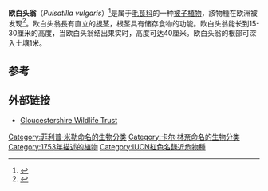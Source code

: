 {{Speciesbox
|image = Pasque Flower (Pulsatilla vulgaris) (17022184800).jpg
|status = NT
|status_system = IUCN3.1
|status_ref = <ref name="iucn">Schweizer, F. & Hasinger, O. 2014. ''Pulsatilla vulgaris''. The IUCN Red List of Threatened Species 2014: e.T161913A50786112. https://dx.doi.org/10.2305/IUCN.UK.2014-1.RLTS.T161913A50786112.en. Downloaded on 02 December 2016.</ref>
|genus = Pulsatilla
|species = vulgaris
|authority = [[Philip_Miller|Mill.]]
|synonyms = ''Anemone acutipetala'' <small>Schleich.</small><br>
''Anemone bogenhardiana'' <small>(Rchb.) Pritz.</small><br>
''Anemone collina'' <small>Salisb.</small><br>
''Anemone intermedia'' <small>Schult.</small><br>
''Anemone pratensis Sibth.</small><br>
''Anemone pulsatilla'' <small>L.</small><br>
''Anemone pulsatilla'' f. ''henryi'' <small>(Christ) Tosco</small><br>
''Anemone sylvestris'' <small>Vill.</small><br>
''Anemone tenuifolia'' <small>Schleich.</small><br>
''Pulsatilla amoena'' <small>Jord.</small><br>
''Pulsatilla aperta'' <small>Schur</small><br>
''Pulsatilla bogenhardiana'' <small>Rchb.</small><br>
''Pulsatilla intermedia'' <small>Sweet</small><br>
''Pulsatilla media'' <small>Bogenh.</small><br>
''Pulsatilla oenipontana'' <small>Dalla Torre & Sarnth.</small><br>
''Pulsatilla propera'' <small>Jord.</small><br>
''Pulsatilla recta'' <small>Gilib.</small><br>
''Pulsatilla transsilvanica'' <small>Schur</small><br>
''Pulsatilla vulgaris'' subsp. ''anglica'' <small>(W.Zimm.) P.D.Sell</small><br>
''Pulsatilla vulgaris'' var. ''anglica'' <small>W.Zimm.</small>
|synonyms_ref = <ref name=powo/>
}}'''欧白头翁'''（''Pulsatilla vulgaris''）<ref name="RHSPF">{{Cite web|title=RHS Plant Selector - ''Pulsatilla vulgaris''|url=https://www.rhs.org.uk/Plants/14184/Pulsatilla-vulgaris/Details|accessdate=23 February 2020}}</ref>是属于[[毛茛科|毛茛科]]的一种[[被子植物|被子植物]]，該物種在欧洲被发现<ref>{{Cite book|title=Shorter Oxford English Dictionary, 6th edition|year=2007|publisher=Oxford University Press|location=United Kingdom|isbn=978-0199206872|pages=3804}}</ref>。欧白头翁長有直立的[[根茎|根茎]]，根茎具有储存食物的功能。欧白头翁能长到15-30厘米的高度，当欧白头翁结出果实时，高度可达40厘米。欧白头翁的根部可深入土壤1米。

== 参考 ==
{{Reflist|refs=<ref name=powo>http://www.plantsoftheworldonline.org/taxon/urn:lsid:ipni.org:names:712079-1</ref>}}

== 外部链接 ==

* [http://www.gloucestershirewildlifetrust.co.uk Gloucestershire Wildlife Trust] {{Wayback|url=http://www.gloucestershirewildlifetrust.co.uk/ |date=20141030032745 }}
{{Taxonbar|from=Q148623}}
[[Category:菲利普·米勒命名的生物分类|Category:菲利普·米勒命名的生物分类]]
[[Category:卡尔·林奈命名的生物分类|Category:卡尔·林奈命名的生物分类]]
[[Category:1753年描述的植物|Category:1753年描述的植物]]
[[Category:IUCN紅色名錄近危物種|Category:IUCN紅色名錄近危物種]]